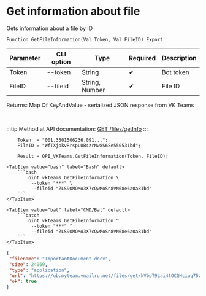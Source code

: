 ﻿---
sidebar_position: 3
description: Get information about file and other functions to work with VKTeams in the Open Integration Package, a free open-source integration library for 1C:Enterprise 8, OneScript and CLI
keywords: [1C, 1С, 1С:Enterprise, 1С:Enterprise 8.3, API, Integration, Services, Exchange, OneScript, CLI, VKTeams]
---


# Get information about file
 Gets information about a file by ID



`Function GetFileInformation(Val Token, Val FileID) Export`

  | Parameter | CLI option | Type | Required | Description |
  |-|-|-|-|-|
  | Token | --token | String | &#x2714; | Bot token |
  | FileID | --fileid | String, Number | &#x2714; | File ID |

  
  Returns:  Map Of KeyAndValue - serialized JSON response from VK Teams

<br/>

:::tip
Method at API documentation: [GET /files/getInfo](https://teams.vk.com/botapi/#/files/get_files_getInfo)
:::
<br/>


```bsl title="1C:Enterprise/OneScript code example"
    Token  = "001.3501506236.091...";
    FileID = "WfTXjpkvRrspLUB4zrNw8S68e550531bd";

    Result = OPI_VKTeams.GetFileInformation(Token, FileID);
```
 

 <Tabs>
  
    <TabItem value="bash" label="Bash" default>
        ```bash
            oint vkteams GetFileInformation \
             --token "***" \
             --fileid "ZLS9OMOMo3X7cQwMoSn8VN68e6a0a81bd"
        ```
    </TabItem>
  
    <TabItem value="bat" label="CMD/Bat" default>
        ```batch
            oint vkteams GetFileInformation ^
             --token "***" ^
             --fileid "ZLS9OMOMo3X7cQwMoSn8VN68e6a0a81bd"
        ```
    </TabItem>
</Tabs>


```json title="Result"
{
 "filename": "ImportantDocument.docx",
 "size": 24069,
 "type": "application",
 "url": "https://ub.myteam.vmailru.net/files/get/kVbpT9Lai4tOCQHciuq75w8J4_pJRYUkxZj4DfYuIgc89JVCbPeoQOArMm3LRO4o1IYZFRHMAAFC_Pbz2TIW53-8DTNMG1pf3MbJ2XhPnp2FcLUJ9P-rFpa7c5GCWTqyY6dyDb5xT0pnNhINHXiygLzlhH6bud1SBSAAaWT31msj90OwP0c8pzXMXV9oEHU5I_UD-DnFT8y-XxQuBN66mkaTpz9MYu-MIE86iMj62s3I_LYIOsx5nybSIuZhApx15yJZjbaWkmz8ZlK14ZEU2M5r9CafYwnnVjkpSr8Mu7aZ9XTs9EnqPk4k9AS3dnj8tOeK7DgNyT07J-oT0bkRfuOsw5eaQ39phrMOLSAkWI4ZZdTi3CMaWtMUfJCbCZvUDLA-lWCIRslqYHo5SYxx8ws8Ew-lQrwIs6RT31fiRboCdVtN7jYWJYX5cJrVN_ihhg/ImportantDocument.docx",
 "ok": true
}
```
